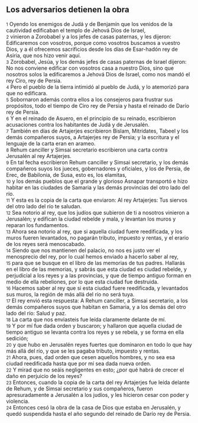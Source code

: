 == Los adversarios detienen la obra ==

{{anchor|1}} <small>1</small> Oyendo los enemigos de Judá y de Benjamín que los venidos de la cautividad edificaban el templo de Jehová Dios de Israel,<br>
{{anchor|2}} <small>2</small> vinieron a Zorobabel y a los jefes de casas paternas, y les dijeron: Edificaremos con vosotros, porque como vosotros buscamos a vuestro Dios, y a él ofrecemos sacrificios desde los días de Esar-hadón rey de Asiria, que nos hizo venir aquí.<br>
{{anchor|3}} <small>3</small> Zorobabel, Jesúa, y los demás jefes de casas paternas de Israel dijeron: No nos conviene edificar con vosotros casa a nuestro Dios, sino que nosotros solos la edificaremos a Jehová Dios de Israel, como nos mandó el rey Ciro, rey de Persia.<br>
{{anchor|4}} <small>4</small> Pero el pueblo de la tierra intimidó al pueblo de Judá, y lo atemorizó para que no edificara.<br>
{{anchor|5}} <small>5</small> Sobornaron además contra ellos a los consejeros para frustrar sus propósitos, todo el tiempo de Ciro rey de Persia y hasta el reinado de Darío rey de Persia.<br>
{{anchor|6}} <small>6</small> Y en el reinado de Asuero, en el principio de su reinado, escribieron acusaciones contra los habitantes de Judá y de Jerusalén.<br>
{{anchor|7}} <small>7</small> También en días de Artajerjes escribieron Bislam, Mitrídates, Tabeel y los demás compañeros suyos, a Artajerjes rey de Persia; y la escritura y el lenguaje de la carta eran en arameo.<br>
{{anchor|8}} <small>8</small> Rehum canciller y Simsai secretario escribieron una carta contra Jerusalén al rey Artajerjes.<br>
{{anchor|9}} <small>9</small> En tal fecha escribieron Rehum canciller y Simsai secretario, y los demás compañeros suyos los jueces, gobernadores y oficiales, y los de Persia, de Erec, de Babilonia, de Susa, esto es, los elamitas,<br>
{{anchor|10}} <small>10</small> y los demás pueblos que el grande y glorioso Asnapar transportó e hizo habitar en las ciudades de Samaria y las demás provincias del otro lado del río.<br>
{{anchor|11}} <small>11</small> Y esta es la copia de la carta que enviaron: Al rey Artajerjes: Tus siervos del otro lado del río te saludan.<br>
{{anchor|12}} <small>12</small> Sea notorio al rey, que los judíos que subieron de ti a nosotros vinieron a Jerusalén; y edifican la ciudad rebelde y mala, y levantan los muros y reparan los fundamentos.<br>
{{anchor|13}} <small>13</small> Ahora sea notorio al rey, que si aquella ciudad fuere reedificada, y los muros fueren levantados, no pagarán tributo, impuesto y rentas, y el erario de los reyes será menoscabado.<br>
{{anchor|14}} <small>14</small> Siendo que nos mantienen del palacio, no nos es justo ver el menosprecio del rey, por lo cual hemos enviado a hacerlo saber al rey,<br>
{{anchor|15}} <small>15</small> para que se busque en el libro de las memorias de tus padres. Hallarás en el libro de las memorias, y sabrás que esta ciudad es ciudad rebelde, y perjudicial a los reyes y a las provincias, y que de tiempo antiguo forman en medio de ella rebeliones, por lo que esta ciudad fue destruida.<br>
{{anchor|16}} <small>16</small> Hacemos saber al rey que si esta ciudad fuere reedificada, y levantados sus muros, la región de más allá del río no será tuya.<br>
{{anchor|17}} <small>17</small> El rey envió esta respuesta: A Rehum canciller, a Simsai secretario, a los demás compañeros suyos que habitan en Samaria, y a los demás del otro lado del río: Salud y paz.<br>
{{anchor|18}} <small>18</small> La carta que nos enviasteis fue leída claramente delante de mí.<br>
{{anchor|19}} <small>19</small> Y por mí fue dada orden y buscaron; y hallaron que aquella ciudad de tiempo antiguo se levanta contra los reyes y se rebela, y se forma en ella sedición;<br>
{{anchor|20}} <small>20</small> y que hubo en Jerusalén reyes fuertes que dominaron en todo lo que hay más allá del río, y que se les pagaba tributo, impuesto y rentas.<br>
{{anchor|21}} <small>21</small> Ahora, pues, dad orden que cesen aquellos hombres, y no sea esa ciudad reedificada hasta que por mí sea dada nueva orden.<br>
{{anchor|22}} <small>22</small> Y mirad que no seáis negligentes en esto; ¿por qué habrá de crecer el daño en perjuicio de los reyes?<br>
{{anchor|23}} <small>23</small> Entonces, cuando la copia de la carta del rey Artajerjes fue leída delante de Rehum, y de Simsai secretario y sus compañeros, fueron apresuradamente a Jerusalén a los judíos, y les hicieron cesar con poder y violencia.<br>
{{anchor|24}} <small>24</small> Entonces cesó la obra de la casa de Dios que estaba en Jerusalén, y quedó suspendida hasta el año segundo del reinado de Darío rey de Persia.<br>
